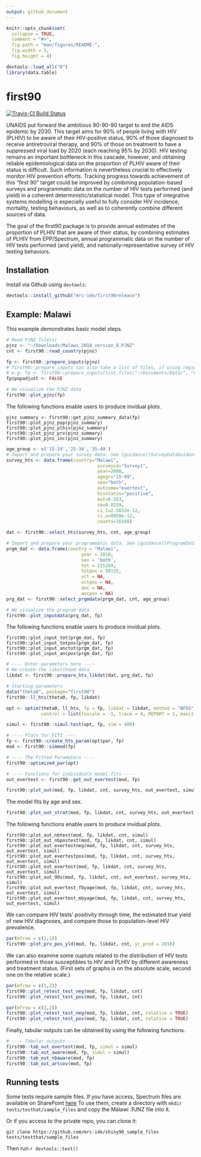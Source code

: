 ```yaml
---
output: github_document
---
```


<!-- README.md is generated from README.Rmd.
Please edit that file and run `knitr::knit("README.Rmd") from the root of this directory` -->

```r
knitr::opts_chunk$set(
  collapse = TRUE,
  comment = "#>",
  fig.path = "man/figures/README-",
  fig.width = 5,
  fig.height = 4)

devtools::load_all("R")
library(data.table)
```
# first90

[![Travis-CI Build Status](https://travis-ci.com/mrc-ide/first90release.svg?branch=master)](https://travis-ci.com/mrc-ide/first90release)

UNAIDS put forward the ambitious 90-90-90 target to end the AIDS epidemic by 2030. This target aims for 90% of people living with HIV (PLHIV) to be aware of their HIV-positive status, 90% of those diagnosed to receive antiretroviral therapy, and 90% of those on treatment to have a suppressed viral load by 2020 (each reaching 95% by 2030). HIV testing remains an important bottleneck in this cascade, however, and obtaining reliable epidemiological data on the proportion of PLHIV aware of their status is difficult. Such information is nevertheless crucial to effectively monitor HIV prevention efforts. Tracking progress towards achievement of this “first 90” target could be improved by combining population-based surveys and programmatic data on the number of HIV tests performed (and yield) in a coherent deterministic/statistical model. This type of integrative systems modelling is especially useful to fully consider HIV incidence, mortality, testing behaviours, as well as to coherently combine different sources of data. 

The goal of the first90 package is to provide annual estimates of the proportion of PLHIV that are aware of their status, by combining estimates of PLHIV from EPP/Spectrum, annual programmatic data on the number of HIV tests performed (and yield), and nationally-representative survey of HIV testing behaviors. 

## Installation

Install via Github using `devtools`:

``` r
devtools::install_github("mrc-ide/first90release")
```

## Example: Malawi

This example demonstrates basic model steps.

```r
# Read PJNZ file(s)
pjnz <- "~/Downloads/Malawi_2018_version_8.PJNZ"
cnt <- first90::read_country(pjnz)

fp <- first90::prepare_inputs(pjnz)
# first90::prepare_inputs can also take a list of files, if using regional files
# e.g. fp <- first90::prepare_inputs(list.files("~/Documents/Data/", "CotedIvoire.*PJNZ$", full.names=TRUE, ignore.case=TRUE))
fp$popadjust <- FALSE

# We visualize the PJNZ data
first90::plot_pjnz(fp)
```

The following functions enable users to produce invidual plots.
```
pjnz_summary <- first90::get_pjnz_summary_data(fp)
first90::plot_pjnz_pop(pjnz_summary)
first90::plot_pjnz_plhiv(pjnz_summary)
first90::plot_pjnz_prv(pjnz_summary)
first90::plot_pjnz_inc(pjnz_summary)
```

```r
age_group <- c('15-24','25-34','35-49')
# Import and prepare your survey data. See [guidance](SurveyDataGuidance.md)
survey_hts <- data.frame(country="Malawi",
                                  surveyid="Survey1",
                                  year=2000,
                                  agegr="15-99",
                                  sex="both",
                                  outcome="evertest",
                                  hivstatus="positive",
                                  est=0.553,
                                  se=0.0159,
                                  ci_l=2.5652e-12,
                                  ci_u=8958e-12,
                                  counts=16168)

dat <- first90::select_hts(survey_hts, cnt, age_group)

# Import and prepare your programmatic data. See [guidance](ProgramDataGuidance.md)
prgm_dat <- data.frame(country = "Malawi",
                            year = 2010,
                            sex = 'both',
                            tot = 215269,
                            totpos = 50115,
                            vct = NA,
                            vctpos = NA,
                            anc = NA,
                            ancpos = NA)
prg_dat <- first90::select_prgmdata(prgm_dat, cnt, age_group)

# We visualize the program data
first90::plot_inputdata(prg_dat, fp)
```

The following functions enable users to produce invidual plots.
```
first90::plot_input_tot(prgm_dat, fp)
first90::plot_input_totpos(prgm_dat, fp)
first90::plot_input_anctot(prgm_dat, fp)
first90::plot_input_ancpos(prgm_dat, fp)
```
```r
# ---- Enter parameters here ----
# We create the likelihood data
likdat <- first90::prepare_hts_likdat(dat, prg_dat, fp)

# Starting parameters
data("theta0", package="first90")
first90::ll_hts(theta0, fp, likdat)

opt <- optim(theta0, ll_hts, fp = fp, likdat = likdat, method = "BFGS", 
             control = list(fnscale = -1, trace = 4, REPORT = 1, maxit = 250), hessian = TRUE)

simul <- first90::simul.test(opt, fp, sim = 400)

# ---- Plots for FITS ----
fp <- first90::create_hts_param(opt$par, fp)
mod <- first90::simmod(fp)

# ---- The Fitted Parameters ----
first90::optimized_par(opt)

# ---- Functions for individuals model fits ----
out_evertest <- first90::get_out_evertest(mod, fp)

first90::plot_out(mod, fp, likdat, cnt, survey_hts, out_evertest, simul)
```
  
The model fits by age and sex.
```r
first90::plot_out_strat(mod, fp, likdat, cnt, survey_hts, out_evertest, simul)
```
The following functions enable users to produce invidual plots.
```
first90::plot_out_nbtest(mod, fp, likdat, cnt, simul)
first90::plot_out_nbpostest(mod, fp, likdat, cnt, simul)
first90::plot_out_evertestneg(mod, fp, likdat, cnt, survey_hts, out_evertest, simul)
first90::plot_out_evertestpos(mod, fp, likdat, cnt, survey_hts, out_evertest, simul)
first90::plot_out_evertest(mod, fp, likdat, cnt, survey_hts, out_evertest, simul)
first90::plot_out_90s(mod, fp, likdat, cnt, out_evertest, survey_hts, simul)
first90::plot_out_evertest_fbyage(mod, fp, likdat, cnt, survey_hts, out_evertest, simul)
first90::plot_out_evertest_mbyage(mod, fp, likdat, cnt, survey_hts, out_evertest, simul)
```
We can compare HIV tests' positivity through time, the estimated *true* yield of new HIV diagnoses, and compare those to population-level HIV prevalence.

```r
par(mfrow = c(1,1))
first90::plot_prv_pos_yld(mod, fp, likdat, cnt, yr_pred = 2018)
```

We can also examine some ouptuts related to the distribution of HIV tests performed in those susceptibles to HIV and PLHIV by different awareness and treatment status. (First sets of graphs is on the absolute scale, second one on the relative scale.)

```r
par(mfrow = c(1,2))
first90::plot_retest_test_neg(mod, fp, likdat, cnt)
first90::plot_retest_test_pos(mod, fp, likdat, cnt)

par(mfrow = c(1,2))
first90::plot_retest_test_neg(mod, fp, likdat, cnt, relative = TRUE)
first90::plot_retest_test_pos(mod, fp, likdat, cnt, relative = TRUE)
```

Finally, tabular outputs can be obtained by using the following functions.
```r
# ---- Tabular outputs ----
first90::tab_out_evertest(mod, fp, simul = simul)
first90::tab_out_aware(mod, fp, simul = simul)
first90::tab_out_nbaware(mod, fp)
first90::tab_out_artcov(mod, fp)
```

## Running tests
Some tests require sample files. If you have access, Spectrum files are available on SharePoint [here](https://imperiallondon-my.sharepoint.com/:f:/r/personal/epidem_ic_ac_uk/Documents/UNAIDS%20Ref%20Group%20Shared%20Drive/Ref%20Group%20Meetings/Meetings%202018/first%2090%20workshop%20-%20Wisbech%20August%202018?csf=1&e=MFospr)
To use them, create a directory with `mkdir tests/testhat/sample_files` and copy the Malawi .PJNZ file into it.

Or if you access to the private repo, you can clone it:

```
git clone https://github.com/mrc-ide/shiny90_sample_files tests/testthat/sample_files
```

Then run
`r
devtools::test()
`
